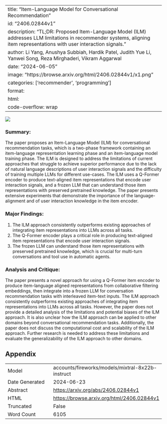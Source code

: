 
---
title: "Item-Language Model for Conversational Recommendation"
id: "2406.02844v1"
description: "TL;DR: Proposed Item-Language Model (ILM) addresses LLM limitations in recommender systems, aligning item representations with user interaction signals."
author: Li Yang, Anushya Subbiah, Hardik Patel, Judith Yue Li, Yanwei Song, Reza Mirghaderi, Vikram Aggarwal
date: "2024-06-05"
image: "https://browse.arxiv.org/html/2406.02844v1/x1.png"
categories: ['recommender', 'programming']
format:
  html:
    code-overflow: wrap
---

![](https://browse.arxiv.org/html/2406.02844v1/x1.png)

### Summary:

The paper proposes an Item-Language Model (ILM) for conversational recommendation tasks, which is a two-phase framework containing an item-language representation learning phase and an item-language model training phase. The ILM is designed to address the limitations of current approaches that struggle to achieve superior performance due to the lack of natural language descriptions of user interaction signals and the difficulty of training multiple LLMs for different use-cases. The ILM uses a Q-Former encoder to produce text-aligned item representations that encode user interaction signals, and a frozen LLM that can understand those item representations with preserved pretrained knowledge. The paper presents extensive experiments that demonstrate the importance of the language-alignment and of user interaction knowledge in the item encoder.

### Major Findings:

1. The ILM approach consistently outperforms existing approaches of integrating item representations into LLMs across all tasks.
2. The Q-Former encoder plays a critical role in producing text-aligned item representations that encode user interaction signals.
3. The frozen LLM can understand those item representations with preserved pretrained knowledge, which is crucial for multi-turn conversations and tool use in automatic agents.

### Analysis and Critique:

The paper presents a novel approach for using a Q-Former item encoder to produce item-language aligned representations from collaborative filtering embeddings, then integrate into a frozen LLM for conversation recommendation tasks with interleaved item-text inputs. The ILM approach consistently outperforms existing approaches of integrating item representations into LLMs across all tasks. However, the paper does not provide a detailed analysis of the limitations and potential biases of the ILM approach. It is also unclear how the ILM approach can be applied to other domains beyond conversational recommendation tasks. Additionally, the paper does not discuss the computational cost and scalability of the ILM approach. Further research is needed to address these limitations and evaluate the generalizability of the ILM approach to other domains.

## Appendix

|          |          |
|----------|----------|
| Model     | accounts/fireworks/models/mixtral-8x22b-instruct       |
| Date Generated     | 2024-06-23       |
| Abstract | [https://arxiv.org/abs/2406.02844v1](https://arxiv.org/abs/2406.02844v1)        |
| HTML     | [https://browse.arxiv.org/html/2406.02844v1](https://browse.arxiv.org/html/2406.02844v1)       |
| Truncated       | False       |
| Word Count       | 6105       |